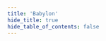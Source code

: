 ```yaml
---
title: 'Babylon'
hide_title: true
hide_table_of_contents: false
---
```



<ChainLayout>
  <ChainHero
    name="Babylon"
    iconUrl="img/babylon-icon.svg"
    bgColor=""
    scope="testnet"
    chainId="bbn-test-5"
    nodeVersion="auto"
    token=""
    stakeUrl=""
    restakeUrl=""
    websiteUrl="https://babylonlabs.io/"
    githubUrl="https://discord.com/invite/babylonglobal"
    xUrl="https://x.com/babylonlabs_io"
    discordUrl="https://discord.com/invite/babylonglobal"
  />

  <ProductLinks
    appUrl=""
    appImageUrl="img/products/"
    explorerUrl=""
    faucetUrl=""
  />

  <ToolsGrid
    chainName="babylon"
    scope="testnet"
    showInstall={true}
    showUpgrade={true}
    showGenesis={true}
    showCli={true}
    showEndpoints={true}
    showStateSync={true}
    showSnapshot={true}
    showLivePeers={true}
    showSeed={true}
    showAddressBook={true}
    showExplorersList={false}
    showPublicEndpoints={false}
    showUsefulTools={false}
    showUpgradeWatcher={false}
  />

</ChainLayout>
